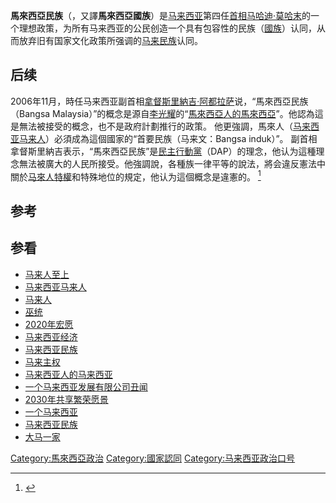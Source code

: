 {{Expand |time=2007-12-05T06:44:46+00:00 }}<!-- 本调用由 {{subst:Expand/auto}} 自动产生。 --> 
'''馬來西亞民族'''（{{lang-ms|Bangsa Malaysia}}，又譯'''馬來西亞國族'''）是[[马来西亚|马来西亚]]第四任[[马来西亚首相|首相]][[马哈迪·莫哈末|马哈迪·莫哈末]]的一个理想政策，为所有马来西亚的公民创造一个具有包容性的民族（[[國族|國族]]）认同，从而放弃旧有国家文化政策所强调的[[马来族|马来民族]]认同。

==后续==
2006年11月，時任马来西亚副首相[[拿督斯里|拿督斯里]][[納吉·阿都拉萨|納吉·阿都拉萨]]说，“馬來西亞民族（Bangsa Malaysia）”的概念是源自[[李光耀|李光耀]]的“[[马来人至上#.E2.80.9C.E9.A9.AC.E6.9D.A5.E8.A5.BF.E4.BA.9A.E4.BA.BA.E7.9A.84.E9.A9.AC.E6.9D.A5.E8.A5.BF.E4.BA.9A.EF.BC.81.E2.80.9D|馬來西亞人的馬來西亞]]”。他認為這是無法被接受的概念，也不是政府計劃推行的政策。 他更強調，馬來人（[[马来西亚马来人|马来西亚马来人]]）必須成為這個國家的“首要民族（马来文：Bangsa induk）”。 副首相拿督斯里納吉表示，“馬來西亞民族”是[[民主行动党_(马来西亚)|民主行動黨]]（DAP）的理念，他认为這種理念無法被廣大的人民所接受。他強調說，各種族一律平等的說法，將会違反憲法中關於[[马来人至上|马來人特權]]和特殊地位的規定，他认为這個概念是違憲的。 <ref>{{cite web|url=http://www.thefreemedia.com/index.php/news/14906|title=thefreemedia.com|website=www.thefreemedia.com|access-date=2008-04-27|archive-date=2019-01-23|archive-url=https://web.archive.org/web/20190123190635/http://www.thefreemedia.com/index.php/news/14906|dead-url=no}}</ref>

==参考==
{{reflist}}

==参看==
{{Portal box|马来西亚|政治}}
* [[马来人至上|马来人至上]]
* [[马来西亚马来人|马来西亚马来人]]
* [[马来人|马来人]]
* [[巫统|巫统]]
* [[2020年宏愿|2020年宏愿]]
* [[马来西亚经济|马来西亚经济]]
* [[马来西亚民族|马来西亚民族]]
* [[马来主权|马来主权]]
* [[马来西亚人的马来西亚|马来西亚人的马来西亚]]
* [[一个马来西亚发展有限公司丑闻|一个马来西亚发展有限公司丑闻]]
* [[2030年共享繁荣愿景|2030年共享繁荣愿景]]
* [[一个马来西亚|一个马来西亚]]
* [[马来西亚民族|马来西亚民族]]
* [[大马一家|大马一家]]

{{马来西亚小作品}}
[[Category:馬來西亞政治|Category:馬來西亞政治]]
[[Category:國家認同|Category:國家認同]]
[[Category:马来西亚政治口号|Category:马来西亚政治口号]]